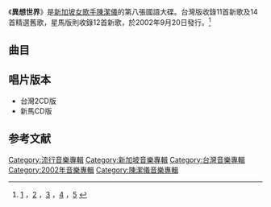 {{Album infobox | <!-- See Wikipedia:WikiProject_Albums -->
|  Name        = 異想世界
|  Type        = [[專輯|專輯]]
|  Artist      = [[陳潔儀_(新加坡)|陳潔儀]]
|  Cover       = KitChan Dream Scape.jpg
|  Background  = 
|  Released    = 2002年9月20日
|  Recorded    = 
|  Genre       = [[國語流行音樂|國語流行音樂]]
|  Length      = 
|  Label       = [[海蝶音樂|海蝶音樂]]
|  Number      = 
|  Producer    = 見[[#曲目|曲目列表]]
|  Last album  = [[Like_Kit|Like Kit]]<br />（2001年）
|  This album  = '''異想世界'''<br />（2002年）
|  Next album  = [[懂得|懂得]]<br />（2003年／2004年）
}}

《'''異想世界'''》是[[新加坡|新加坡]][[女歌手|女歌手]][[陳潔儀_(新加坡)|陳潔儀]]的第八張國語大碟。台灣版收錄11首新歌及14首精選舊歌，星馬版則收錄12首新歌，於2002年9月20日發行。<ref>[http://www.kitchan.com/kcc/kit/articles/2009200201.htm] {{Wayback|url=http://www.kitchan.com/kcc/kit/articles/2009200201.htm |date=20210624200746 }}，[https://3g.163.com/dy/article_cambrian/FB62N69805375T6O.html] {{Wayback|url=https://3g.163.com/dy/article_cambrian/FB62N69805375T6O.html |date=20210627213207 }}，[https://ent.163.com/ent/editor/music/050614/050614_424822(2).html] {{Wayback|url=https://ent.163.com/ent/editor/music/050614/050614_424822(2).html |date=20210624201239 }}，[https://ent.163.com/edit/020925/020925_135572.html] {{Wayback|url=https://ent.163.com/edit/020925/020925_135572.html |date=20201027145505 }}，[https://kcoperahouse.tripod.com/kitcd_tw11.htm] {{Wayback|url=https://kcoperahouse.tripod.com/kitcd_tw11.htm |date=20210624201314 }}</ref>

== 曲目 ==
{{Tracklist/common
| collapsed = 
| headline = Disc 1 - 異想世界 (台湾版)
| font_size = 
| total_length = 

| all_writing = 
| all_music = 
| all_lyrics = 陳潔儀
| all_arranger = Case Woo
| all_producer = 陳潔儀、許環良、Case Woo
| an = except

| writing_credits = 
| music_credits = yes
| lyrics_credits = 
| arranger_credits = 
| producer_credits = 
| extra_column = 
| longnote_column = yes

| title1 = Dreams
| note1 = 英語
| longnote1 = 第一主打歌<br />國語版本為《謎》
| music1 =  Shiaw
| lyrics1 = [[陳潔儀|陳潔儀]]
| arranger1 = 
| producer1 =
| extra1 = 
| length1 = 

| title2 = 我愛你
| note2 = 
| longnote2 = 第二主打歌
| music2 = [[Box|Box]]
| lyrics2 = 陳潔儀
| arranger2 =
| producer2 =
| extra2 =
| length2 = 

| title3 = Purple Grass & Fire Flies
| note3 = 英語
| longnote3 =
| music3 = Shiaw<br />Box 
| lyrics3 = 陳潔儀
| arranger3 = 
| producer3 =
| extra3 = 
| length3 = 

| title4 = Cosmic Dreams
| note4 = 英語
| longnote4 = 
| music4 = 陳潔儀
| lyrics4 = 陳潔儀
| arranger4 =
| producer4 = 
| extra4 = 
| length4 = 

| title5 = 一天一天
| note5 = 
| longnote5 = 
| music5 = 陳潔儀<br />Case Woo 
| lyrics5 = 陳潔儀
| arranger5 =
| producer5 = 
| extra5 = 
| length5 = 

| title6 = The Lonesome Dreamer
| note6 = 2002 Techno Mix）（英語
| longnote6 =
| music6 =  陳潔儀
| lyrics6 = 陳潔儀
| arranger6 = 
| producer6 =
| extra6 = 
| length6 = 

| title7 = 謎
| note7 =
| longnote7 = 英語原曲為《Dreams》
| music7 = Shiaw 
| lyrics7 = 陳潔儀
| arranger7 = 
| producer7 = 
| extra7 = 
| length7 = 

| title8 = Echoes
| note8 = 英語
| longnote8 = 
| music8 = Case Woo<br />Shiaw
| lyrics8 = 陳潔儀
| arranger8 = 
| producer8 = 
| extra8 = 
| length8 = 

| title9 = 有時星星暗
| note9 = 
| longnote9 = [[梁文福|梁文福]]作词<br />英語版本為《My Northern Star》 
| music9 = 陳潔儀
| lyrics9 = [[梁文福|梁文福]]
| arranger9 = 
| producer9 =
| extra9 = 
| length9 = 

| title10 = My Long Lost Friend
| note10 = 英語
| longnote10 =
| music10 = 陳潔儀<br />Case Woo
| lyrics10 = 陳潔儀
| arranger10 = Case Woo
| producer10 = 陳潔儀<br />許環良<br />Case Woo
| extra10 = 
| length10 = 
}}

{{Tracklist
| collapsed = yes
| headline = Bouns Track(新馬版)
| font_size = 
| total_length = 

| all_writing = 
| all_music = 
| all_lyrics = 
| all_arranger = 
| all_producer = 
| an = except

| writing_credits = 
| music_credits = yes
| lyrics_credits = 
| arranger_credits = 
| producer_credits = 
| extra_column = 
| longnote_column = yes

| title11 = 天冷就回来
| note11 = 
| longnote11 = 梁文福作词<br />吴剑泓编曲<br />许环良监制<br />第三主打歌<br />改编自任天鸣的《Once Upon A White Horse》<br />TVB电视剧《谈谈情·练练武》插曲<br />粤语版本为《早去早回》
| music11 =  梁文福
| lyrics11 = 梁文福
| arranger11 = 吴剑泓
| producer11 = 许环良
| extra11 = 
| length11 = 

| title12 = My Northern Star
| note12 = 英语
| longnote12 = 国语版本为《有时星星暗》
| music12 = 陳潔儀
| lyrics12 = 陳潔儀
| arranger12 =	Case Woo
| producer12 =	陈洁仪<br />许环良<br />Case Woo
| extra12 =
| length12 = 
}}

{{Tracklist/common
| collapsed = 
| headline = Disc 2 - 音樂實錄(台灣版)
| font_size = 
| total_length = 

| music_credits = yes
| lyrics_credits = yes
| arranger_credits = yes
| producer_credits = 
| all_producer = 許環良
| an = except
| longnote_column = yes
| extra_column = 首次收錄專輯

| title1 = 心痛
| note1 = 
| music1 = 許環良
| lyrics1 = [[林秋離|林秋離]]
| arranger1 = 許環良
| producer1 = 許環良
| longnote1 =  [[台灣|台灣]][[華視|華視]]八點檔連續劇《窈窕奶爸》主題曲
| extra1 =  [[心痛_(陳潔儀專輯)|心痛]]
| length1 = 

| title2 = 傷了和氣
| note2 = 
| music2 = 許環良
| lyrics2 = [[許常德|許常德]]
| arranger2 = [[Joe_Curiale|Joe Curiale]]
| producer2 = 許環良
| longnote2 =
| extra2 = [[不要傷了和氣|不要傷了和氣]]
| length2 = 

| title3 = 愛讓我犯錯
| note3 = 
| music3 = [[陳美威|陳美威]]
| lyrics3 = [[廖瑩如|廖瑩如]]
| arranger3 = Joe Curiale 
| producer3 = 許環良
| longnote3 = 電影《[[我要活下去|我要活下去]]》主題曲
| extra3 = 心痛
| length3 = 

| title4 = 擔心
| note4 = 
| music4 = 梁文福
| lyrics4 = 梁文福
| arranger4 = 許環良
| producer4 = 許環良
| longnote4 = 
| extra4 = [[逼得太緊|逼得太緊]]
| length4 = 

| title5 = 拔河
| note5 =
| music5 = [[潘協慶|潘協慶]]
| lyrics5 = [[李姚|李姚]]
| arranger5 = [[Jonathon_Lim|Jonathon Lim]]
| producer5 = 許環良
| longnote5 = 
| extra5 = 逼得太緊
| length5 = 

| title6 = 傷心
| music6 = 許環良
| lyrics6 = 林秋離
| arranger6 = [[吳慶隆|吳慶隆]]
| producer6 = 許環良 
| longnote6 =
| extra6 = [[傷心_(陳潔儀專輯)|傷心]]
| length6 = 

| title7 = 喜歡你
| note7 = 
| music7 = 梁文福
| lyrics7 = 梁文福
| arranger7 = 吳慶隆
| producer7 = 許環良
| longnote7 = 粵語版本為《風景》
| extra7 = 傷心
| length7 = 

| title8 = 虧欠
| note8 = 
| music8 =  [[胡家團|胡家團]]
| lyrics8 = 許常德<br />胡家團
| arranger8 = [[Junedy_Lim|Junedy Lim]]
| producer8 = 許環良
| longnote8 =
| extra8 = [[別讓我恨你|別讓我恨你]]
| length8 = 

| title9 = 拖鞋
| music9 = [[柯貴民|柯貴民]] 
| lyrics9 = 許常德
| arranger9 = [[Joshua_Wan|Joshua Wan]]
| producer9 = 許環良
| longnote9 = 粵語版本為《卡位》
| extra9 = 別讓我恨你
| length9 = 

| title10 = 等了又等
| note10 = 國語
| music10 = [[李迪文|李迪文]]
| lyrics10 = 林秋離
| arranger10 = 吳慶隆
| producer10 = 許環良
| longnote10 = 粵語原曲為《等了又等》
| extra10 = [[入戲太深|入戲太深]]
| length10 = 

| title11 = 心會跟愛一起走
| note11 = [[郭峰_(歌手)|郭峰]]合唱
| music11 = 郭峰
| lyrics11 = [[邢增華|邢增華]]
| arranger11 = 郭峰
| producer11 = 許環良
| longnote11 = 
| extra11 = 不要傷了和氣
| length11 = 


| title12 = 家
| note12 = 
| music12 = 李迪文
| lyrics12 = [[木子|木子]]
| arranger12 = [[Sydney_Tan|Sydney Tan]]
| producer12 = Sydney Tan
| longnote12 = Sydney Tan监制<br />新加坡1998年國慶慶典中文版主題曲
| extra12 = [[家_(陳潔儀單曲)|家]]
| length12 = 

| title13 = 看月亮
| note13 =
| music13 = 潘協慶
| lyrics13 = 梁文福
| arranger13 = [[袁少文|袁少文]] 
| producer13 = 許環良
| longnote13 = [[新傳媒私人有限公司|新加坡電視機構]]電視劇《慾望街車》插曲<br />粵語原曲為《迷信》
| extra13 = [[有你愛過|有你愛過]]
| length13 = 

| title14 = 願望
| note14 = 
| music14 = 許環良
| lyrics14 = 許常德
| arranger14 = 許環良
| producer14 = 許環良
| longnote14 = 新加坡宣明會活動主題曲
| extra14 = [[麻醉_(陳潔儀專輯)|麻醉]] 
| length14 = 

| title15 = 天冷就回來
| note15 =
| longnote15 = 第三主打歌<br />改編自[[任天鳴|任天鳴]]的《Once Upon A White Horse》<br />TVB電視劇《[[談談情·練練武|談談情·練練武]]》插曲<br />粵語版本為《早去早回》 
| music15 = 梁文福 
| lyrics15 = 梁文福 
| arranger15 = [[吳劍泓|吳劍泓]]
| producer15 = 許環良
| extra15 = 
| length15 = 
}}

== 唱片版本 ==
* 台灣2CD版
* 新馬CD版

== 参考文献 ==
{{reflist}}

{{陳潔儀}}

[[Category:流行音樂專輯|Category:流行音樂專輯]]
[[Category:新加坡音樂專輯|Category:新加坡音樂專輯]]
[[Category:台灣音樂專輯|Category:台灣音樂專輯]]
[[Category:2002年音樂專輯|Category:2002年音樂專輯]]
[[Category:陳潔儀音樂專輯|Category:陳潔儀音樂專輯]]